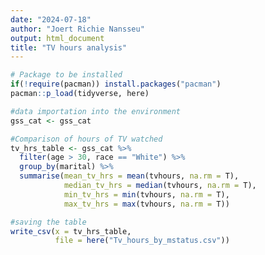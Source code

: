 ```yaml
---
date: "2024-07-18"
author: "Joert Richie Nansseu"
output: html_document
title: "TV hours analysis"
---
```


```r
# Package to be installed
if(!require(pacman)) install.packages("pacman")
pacman::p_load(tidyverse, here)

#data importation into the environment
gss_cat <- gss_cat

```

```r
#Comparison of hours of TV watched
tv_hrs_table <- gss_cat %>% 
  filter(age > 30, race == "White") %>% 
  group_by(marital) %>% 
  summarise(mean_tv_hrs = mean(tvhours, na.rm = T),
            median_tv_hrs = median(tvhours, na.rm = T),
            min_tv_hrs = min(tvhours, na.rm = T),
            max_tv_hrs = max(tvhours, na.rm = T))

#saving the table
write_csv(x = tv_hrs_table,
          file = here("Tv_hours_by_mstatus.csv"))
```

